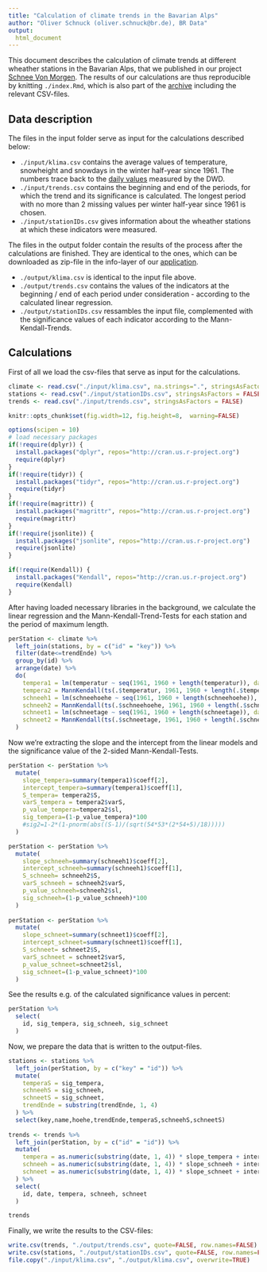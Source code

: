 ```yaml
---
title: "Calculation of climate trends in the Bavarian Alps"
author: "Oliver Schnuck (oliver.schnuck@br.de), BR Data"
output: 
  html_document
---
```


This document describes the calculation of climate trends at different wheather stations in the Bavarian Alps, that we published in our project [Schnee Von Morgen](http://schnee-von-morgen.br.de). The results of our calculations are thus reproducible by knitting `./index.Rmd`, which is also part of the [archive](http://schnee-von-morgen.br.de/recherchetool/calculations.zip) including the relevant CSV-files.

## Data description

The files in the input folder serve as input for the calculations described below:

* `./input/klima.csv` contains the average values of temperature, snowheight and snowdays in the winter half-year since 1961. The numbers trace back to the [daily values](ftp://ftp-cdc.dwd.de/pub/CDC/observations_germany/climate/daily/kl/) measured by the DWD.
* `./input/trends.csv` contains the beginning and end of the periods, for which the trend and its significance is calculated. The longest period with no more than 2 missing values per winter half-year since 1961 is chosen.
* `./input/stationIDs.csv` gives information about the wheather stations at which these indicators were measured. 

The files in the output folder contain the results of the process after the calculations are finished. They are identical to the ones, which can be downloaded as zip-file in the info-layer of our [application](http://schnee-von-morgen.br.de/daten).

* `./output/klima.csv` is identical to the input file above.
* `./output/trends.csv` contains the values of the indicators at the beginning / end of each period under consideration - according to the calculated linear regression.
* `./output/stationIDs.csv` ressambles the input file, complemented with the significance values of each indicator according to the Mann-Kendall-Trends.

## Calculations

First of all we load the csv-files that serve as input for the calculations.

```r
climate <- read.csv("./input/klima.csv", na.strings=".", stringsAsFactors = FALSE)
stations <- read.csv("./input/stationIDs.csv", stringsAsFactors = FALSE)
trends <- read.csv("./input/trends.csv", stringsAsFactors = FALSE)
```

```r

knitr::opts_chunk$set(fig.width=12, fig.height=8,  warning=FALSE)

options(scipen = 10)
# load necessary packages
if(!require(dplyr)) {
  install.packages("dplyr", repos="http://cran.us.r-project.org")
  require(dplyr)
}
if(!require(tidyr)) {
  install.packages("tidyr", repos="http://cran.us.r-project.org")
  require(tidyr)
}
if(!require(magrittr)) {
  install.packages("magrittr", repos="http://cran.us.r-project.org")
  require(magrittr)
}
if(!require(jsonlite)) {
  install.packages("jsonlite", repos="http://cran.us.r-project.org")
  require(jsonlite)
}

if(!require(Kendall)) {
  install.packages("Kendall", repos="http://cran.us.r-project.org")
  require(Kendall)
}
```

After having loaded necessary libraries in the background, we calculate the linear regression and the Mann-Kendall-Trend-Tests for each station and the period of maximum length. 

```r
perStation <- climate %>% 
  left_join(stations, by = c("id" = "key")) %>%
  filter(date<=trendEnde) %>%
  group_by(id) %>% 
  arrange(date) %>%
  do(
    tempera1 = lm(temperatur ~ seq(1961, 1960 + length(temperatur)), data= .),
    tempera2 = MannKendall(ts(.$temperatur, 1961, 1960 + length(.$temperatur), 1)),
    schneeh1 = lm(schneehoehe ~ seq(1961, 1960 + length(schneehoehe)), data= .),
    schneeh2 = MannKendall(ts(.$schneehoehe, 1961, 1960 + length(.$schneehoehe), 1)),  
    schneet1 = lm(schneetage ~ seq(1961, 1960 + length(schneetage)), data= .),
    schneet2 = MannKendall(ts(.$schneetage, 1961, 1960 + length(.$schneetage), 1))  
  ) 
```

Now we're extracting the slope and the intercept from the linear models and the significance value of the 2-sided Mann-Kendall-Tests.

```r
perStation <- perStation %>%  
  mutate(
    slope_tempera=summary(tempera1)$coeff[2],
    intercept_tempera=summary(tempera1)$coeff[1],
    S_tempera= tempera2$S,
    varS_tempera = tempera2$varS,
    p_value_tempera=tempera2$sl,
    sig_tempera=(1-p_value_tempera)*100
    #sig2=1-2*(1-pnorm(abs((S-1)/(sqrt(54*53*(2*54+5)/18)))))
  )

perStation <- perStation %>%  
  mutate(
    slope_schneeh=summary(schneeh1)$coeff[2],
    intercept_schneeh=summary(schneeh1)$coeff[1],
    S_schneeh= schneeh2$S,
    varS_schneeh = schneeh2$varS,
    p_value_schneeh=schneeh2$sl,
    sig_schneeh=(1-p_value_schneeh)*100
  )
  
perStation <- perStation %>%  
  mutate(
    slope_schneet=summary(schneet1)$coeff[2],
    intercept_schneet=summary(schneet1)$coeff[1],
    S_schneet= schneet2$S,
    varS_schneet = schneet2$varS,
    p_value_schneet=schneet2$sl,
    sig_schneet=(1-p_value_schneet)*100
  ) 
```

See the results e.g. of the calculated significance values in percent:

```r
perStation %>%
  select(
    id, sig_tempera, sig_schneeh, sig_schneet
  )
```

Now, we prepare the data that is written to the output-files.

```r
stations <- stations %>%
  left_join(perStation, by = c("key" = "id")) %>%
  mutate(
    temperaS = sig_tempera,
    schneehS = sig_schneeh,
    schneetS = sig_schneet,
    trendEnde = substring(trendEnde, 1, 4)
  ) %>%
  select(key,name,hoehe,trendEnde,temperaS,schneehS,schneetS)
  
trends <- trends %>%
  left_join(perStation, by = c("id" = "id")) %>%
  mutate(
    tempera = as.numeric(substring(date, 1, 4)) * slope_tempera + intercept_tempera,
    schneeh = as.numeric(substring(date, 1, 4)) * slope_schneeh + intercept_schneeh,
    schneet = as.numeric(substring(date, 1, 4)) * slope_schneet + intercept_schneet
  ) %>%
  select(
    id, date, tempera, schneeh, schneet
  )

trends
```

Finally, we write the results to the CSV-files: 

```r
write.csv(trends, "./output/trends.csv", quote=FALSE, row.names=FALSE)
write.csv(stations, "./output/stationIDs.csv", quote=FALSE, row.names=FALSE)
file.copy("./input/klima.csv", "./output/klima.csv", overwrite=TRUE)
```